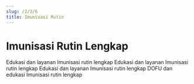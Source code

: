 ```yaml
---
slug: /2/2/6
title: Imunisasi Rutin
---
```


# Imunisasi Rutin Lengkap
<Tabs>
<TabItem value='puskesmas' label='Puskesmas'>
Edukasi dan layanan Imunisasi rutin lengkap
</TabItem>
<TabItem value='pustu' label='Pustu'>
Edukasi dan layanan Imunisasi rutin lengkap
</TabItem>
<TabItem value='posyandu' label='Posyandu'>
Edukasi dan layanan Imunisasi rutin lengkap
</TabItem>
<TabItem value='rumah' label='Kunjungan Rumah'>
DOFU dan edukasi Imunisasi rutin lengkap
</TabItem>
</Tabs>
